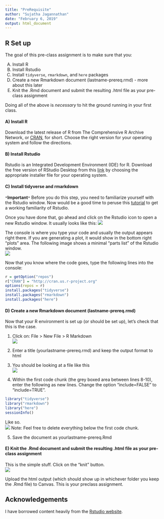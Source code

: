 ```yaml
---
title: "PreRequisite"
author: "Sujatha Jagannathan"
date: "February 6, 2019"
output: html_document
---
```


## R Set up
The goal of this pre-class assignment is to make sure that you:  

A) Install R
B) Install Rstudio
C) Install `tidyverse`, `rmarkdown`, and `here` packages 
D) Create a new Rmarkdown document (lastname-prereq.rmd) - more about this later
E) Knit the .Rmd document and submit the resulting .html file as your pre-class assignment

Doing all of the above is *necessary* to hit the ground running in your first class. 

#### A) Install R
Download the latest release of R from The Comprehensive R Archive Network, or [CRAN](https://cran.rstudio.com/), for short. Choose the right version for your operating system and follow the directions. 

#### B) Install Rstudio
Rstudio is an Integrated Development Environment (IDE) for R. Download the free version of RStudio Desktop from this [link](https://www.rstudio.com/products/rstudio/download/#download) by choosing the appropriate installer file for your operating system. 

#### C) Install tidyverse and rmarkdown
`*`**Important**`*` Before you do this step, you need to familiarize yourself with the Rstudio window. Now would be a good time to peruse this [tutorial](https://swcarpentry.github.io/r-novice-gapminder/01-rstudio-intro/) to get a working familiarity of Rstudio.   

Once you have done that, go ahead and click on the Rstudio icon to open a new Rstudio window. It usually looks like this:
![](Rstudio-empty.png)

The console is where you type your code and usually the output appears right there. If you are generating a plot, it would show in the bottom right "plots" area. The following image shows a minimal "parts list" of the Rstudio window.   
![](Rstudio-ide.png)

Now that you know where the code goes, type the following lines into the console:  
```r
r = getOption("repos")
r["CRAN"] = "http://cran.us.r-project.org"
options(repos = r)
install.packages("tidyverse")
install.packages("rmarkdown")
install.packages("here")
```
  
#### D) Create a new Rmarkdown document (lastname-prereq.rmd) 
Now that your R environment is set up (or should be set up), let's check that this is the case.   

1. Click on: File > New File > R Markdown    
![](newRmd1.png)

2. Enter a title (yourlastname-prereq.rmd) and keep the output format to html    

3. You should be looking at a file like this     
![](newRmd2.png)

4. Within the first code chunk (the grey boxed area between lines 8-10), enter the following as new lines. Change the option "include=FALSE" to "include=TRUE". 

```r
library("tidyverse")
library("rmarkdown")
library("here")
sessionInfo()
```  
Like so.   
![](newRmd3.png)
  Note: Feel free to delete everything below the first code chunk.   

5. Save the document as yourlastname-prereq.Rmd     

#### E) Knit the .Rmd document and submit the resulting .html file as your pre-class assignment  
This is the simple stuff. Click on the "knit" button.   
![](newRmd4.png)

Upload the html output (which should show up in whichever folder you keep the .Rmd file) to Canvas. This is your preclass assignment.   


## Acknowledgements

I have borrowed content heavily from the [Rstudio website](https://www.rstudio.com/products/rstudio/features/). 
